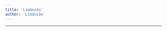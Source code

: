 ```yaml
---
title: 'Limãozão'
author: 'Limãozão'
---
```


---

<CharacterInfo
    name='Limãozão'
    image='/assets/icons/otom/wiki media/chars/limaozao.png' 
    caption='por que você não vai jogar baseball?'
    icon='/assets/icons/otom/wiki media/icons/Limaozao.png'
    nickname='N/A'
    pronouns='ele/dele'
    species='Limão'
    voice='Diamondy'
    hobbies='N/A'
/>

